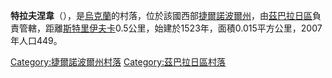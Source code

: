{{coord|49|35|44|N|25|47|8|E|scale:30000|display=title}}

'''特拉夫涅韋'''（{{lang-uk|Травневе}}），是[[烏克蘭|烏克蘭]]的村落，位於該國西部[[捷爾諾波爾州|捷爾諾波爾州]]，由[[茲巴拉日區|茲巴拉日區]]負責管轄，距離[[斯特里伊夫卡|斯特里伊夫卡]]0.5公里，始建於1523年，面積0.015平方公里，2007年人口449。

{{DEFAULTSORT:Травневе}}
[[Category:捷爾諾波爾州村落|Category:捷爾諾波爾州村落]]
[[Category:茲巴拉日區村落|Category:茲巴拉日區村落]]


{{Ternopil-geo-stub}}
